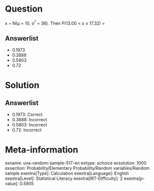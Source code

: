 Question
========

x \~ N(μ = 10, σ^²^ = 36). Then P(13.00 \< x ≤ 17.32) =

Answerlist
----------

* 0.1973
* 0.3888
* 0.5803
* 0.72

Solution
========

Answerlist
----------

* 0.1973: Correct
* 0.3888: Incorrect
* 0.5803: Incorrect
* 0.72: Incorrect

Meta-information
================
exname: uva-random-sample-517-en
extype: schoice
exsolution: 1000
exsection: Probability/Elementary Probability/Random variables/Random sample
exextra[Type]: Calculation
exextra[Language]: English
exextra[Level]: Statistical Literacy
exextra[IRT-Difficulty]: 2
exextra[p-value]: 0.5905
